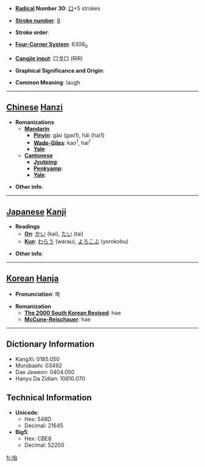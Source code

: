 * '''[[Wiktionary:Chinese radical index| Radical]] Number 30''': [[Wiktionary:Chinese radical index 口|口]]+5 strokes

* '''[[Wiktionary:Chinese total strokes index|Stroke number]]''': [[Wiktionary:Chinese total strokes index 8|8]]

* '''Stroke order''': 

* '''[[Wiktionary:Chinese four corner index|Four-Corner System]]''': 6306<sub>0</sub>

* '''[[Wiktionary:Chinese Cangjie index|Cangjie input]]''': 口戈口 (RIR)

* '''Graphical Significance and Origin''': 

* '''Common Meaning''': laugh

----

== [[Chinese]] [[Hanzi]] ==

* '''Romanizations'''
** '''[[Mandarin]]'''
*** '''[[Pinyin]]''': gāo (gao1), hāi (hai1)
*** '''[[Wade-Giles]]''': kao<sup>1</sup>, hai<sup>1</sup>
*** '''[[Yale]]''': 
** '''[[Cantonese]]'''
*** '''[[Jyutping]]''':
*** '''[[Penkyamp]]''': 
*** '''[[Yale]]''': 

* '''Other info''': 

----

== [[Japanese]] [[Kanji]] ==

* '''Readings'''
** '''[[On]]''': [[かい]] (kai), [[たい]] (tai)
** '''[[Kun]]''': [[わらう]] (warau), [[よろこぶ]] (yorokobu)

* '''Other info''':  

----

== [[Korean]] [[Hanja]] ==

* '''Pronunciation''': 해

* '''Romanization'''
** '''[[The 2000 South Korean Revised Romanization|The 2000 South Korean Revised]]''': hae
** '''[[McCune-Reischauer]]''': hae

----

== Dictionary Information ==

* KangXi: 0185.050
* Morobashi: 03492
* Dae Jaweon: 0404.050
* Hanyu Da Zidian: 10610.070

== Technical Information ==

* '''Unicode''':
** Hex: 548D
** Decimal: 21645
* '''Big5''':
** Hex: CBE8
** Decimal: 52200

[[fr:咍]]